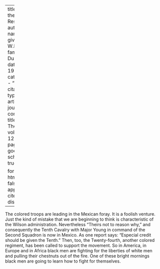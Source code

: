 
---
title: 'To the Rescue'
author:
  - name:
      given: W.E.B.
      family: Du Bois
date: May 1916
categories: 
  - ""
citation: 
  type: article-journal
  container-title: The Crisis
  volume: 12
  issue: 1
  page: 31
google-scholar: true

format:
  html:
    toc: false
    appendix-cite-as: display
---



The colored troops are leading in the Mexican foray. It is a foolish venture. Just the kind of mistake that we are beginning to think is characteristic of the Wilson administration. Nevertheless "Theirs not to reason why," and consequently the Tenth Cavalry with Major Young in command of the Second Squadron is now in Mexico. As one report says: "Especial credit should be given the Tenth." Then, too, the Twenty-fourth, another colored regiment, has been called to support the movement. So in America, in Europe and in Africa black men are fighting for the liberties of white men and pulling their chestnuts out of the fire. One of these bright mornings black men are going to learn how to fight for themselves.


